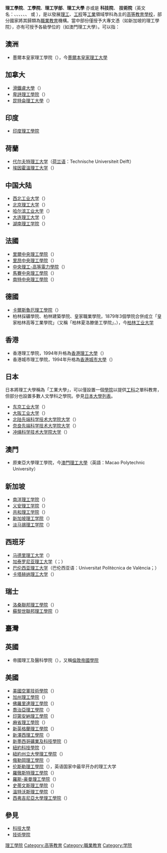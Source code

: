 {{Other uses|other=Institute of technology在[[臺灣|台灣]]之教育學制|技術學院}}
'''理工學院'''、'''工學院'''、'''理工学部'''、'''理工大學''' 亦或是 '''科技院'''、 '''技術院'''（英文名：{{lang|en|Institute of technology}}、{{lang|en|technological university}}、{{lang|en|technical university}}、{{lang|en|university of technology}}、{{lang|en|technological educational institute}}、{{lang|en|technical college}}、{{lang|en|polytechnic university}} 或 {{lang|en|polytechnic}}），是以發展[[理工|理工]]、[[工程學|工程]]等[[工業|工業]]領域學科為主的[[高等教育|高等教育]][[學校|學校]]，部分國家將其歸類為[[職業教育|職業教育]]機構。當中部份僅授予大專文憑（如新加坡的理工學院），亦有可授予各級學位的（如澳門理工大學）。可以指：

== 澳洲 ==
* 墨爾本皇家理工學院（{{lang-en|Royal Melbourne Institute of Technology}}），今[[墨爾本皇家理工大學|墨爾本皇家理工大學]]

== 加拿大 ==
* [[滑鐵盧大學|滑鐵盧大學]]（{{lang-en|University of Waterloo}}）
* [[卑詩理工學院|卑詩理工學院]]（{{lang-en|British Columbia Institute of Technology}}）
* [[昆特侖理工大學|昆特侖理工大學]]（{{lang-en| Kwantlen Polytechnic University}}）

== 印度 ==
* [[印度理工學院|印度理工學院]]
== 荷蘭 ==
* [[代尔夫特理工大学|代尔夫特理工大学]]（[[Dutch_language|荷兰语]]：Technische Universiteit Delft）
* [[埃因霍溫理工大学|埃因霍溫理工大学]]（{{lang-nl|Technische Universiteit Eindhoven}}）

== 中国大陆 ==
* [[西北工业大学|西北工业大学]]（{{lang-en|Northwestern Polytechnical University}}）
* [[北京理工大学|北京理工大学]]（{{lang-en|Beijing Institute of Technology}}）
* [[哈尔滨工业大学|哈尔滨工业大学]]（{{lang-en|Harbin Institute of Technology}}）
* [[大连理工大学|大连理工大学]]（{{lang-en|Dalian University of Technology}}）
* [[湖南理工学院|湖南理工学院]]（{{lang-en|Hunan Institute of Science and Technology}}）

== 法國 ==
* [[里爾中央理工學院|里爾中央理工學院]]（{{lang-fr|École centrale de Lille}}）
* [[里昂中央理工學院|里昂中央理工學院]]（{{lang-fr|École centrale de Lyon}}）
* [[中央理工-高等電力學院|中央理工-高等電力學院]]（{{lang-fr|CentraleSupélec}}）
* [[馬賽中央理工學院|馬賽中央理工學院]]（{{lang-fr|École centrale de Marseille}}）
* [[南特中央理工學院|南特中央理工學院]]（{{lang-fr|École centrale de Nantes}}）

== 德國 ==
* [[卡爾斯魯厄理工學院|卡爾斯魯厄理工學院]]（{{lang-de|Karlsruher Institut für Technologie}}）
* 柏林採礦學院、柏林建築學院、皇家職業學院，1879年3個學院合併成立「皇家柏林高等工業學院」（又稱「柏林夏洛滕堡工學院」，{{lang|de|Technische Universität}}），今[[柏林工业大学|柏林工业大学]]

==香港==
* 香港理工學院，1994年升格為[[香港理工大學|香港理工大學]]（{{lang-en|The Hong Kong Polytechnic University}}）
* 香港城市理工學院，1994年升格為[[香港城市大學|香港城市大學]]（{{lang-en|City University of Hong Kong}}）

== 日本 ==
日本將理工大學稱為「工業大學」，可以僅設置一個[[學院|學院]]以提供[[工科|工科]]之單科教育，但部分也設置多數人文學科之學院。參見[[日本大學列表|日本大學列表]]。
* [[东京工业大学|东京工业大学]]（{{lang-en|Tokyo Institute of Technology}}）
* [[大阪工业大学|大阪工业大学]]（{{lang-en|Osaka Institute of Technology}}）
* [[北陆先端科学技术大学院大学|北陆先端科学技术大学院大学]]（{{lang-en|Japan Advanced Institute of Science and Technology}}）
* [[奈良先端科学技术大学院大学|奈良先端科学技术大学院大学]]（{{lang-en|Nara Institute of Science and Technology}}）
* [[冲绳科学技术大学院大学|冲绳科学技术大学院大学]]（{{lang-en|Okinawa Institute of Science and Technology (OIST) Graduate University}}）

==澳門==
* 原東亞大學理工學院，今[[澳門理工大學|澳門理工大學]]（英語：Macao Polytechnic University）

== 新加坡 ==
* [[南洋理工學院|南洋理工学院]]（{{lang-en|Nanyang Polytechnic}}）
* [[义安理工学院|义安理工学院]]（{{lang-en|Ngee Ann Polytechnic}}）
* [[共和理工学院|共和理工学院]]（{{lang-en|Republic Polytechnic}}）
* [[新加坡理工学院|新加坡理工学院]]（{{lang-en|Singapore Polytechnic}}）
* [[淡马锡理工学院|淡马锡理工学院]]（{{lang-en|Temasek Polytechnic}}）

== 西班牙 ==

* [[马德里理工大学|马德里理工大学]]（{{Lang-es|Universidad Politécnica de Madrid}}）
* [[加泰罗尼亚理工大学|加泰罗尼亚理工大学]]（{{Lang-ca|Universitat Politècnica de Catalunya}}；{{Lang-es|Universidad Politécnica de Cataluña}}）
* [[瓦倫西亞理工大學|巴伦西亚理工大学]]（巴伦西亚语：Universitat Politècnica de València；{{Lang-es|Universidad Politécnica de Valencia}}）
* [[卡塔赫纳理工大学|卡塔赫纳理工大学]]（{{Lang-es|Universidad Politécnica de Cartagena}}）

== 瑞士 ==
* [[洛桑联邦理工学院|洛桑聯邦理工學院]]（{{lang-fr|École polytechnique fédérale de Lausanne}}）
* [[苏黎世联邦理工学院|蘇黎世聯邦理工學院]]（{{lang-de|Eidgenössische Technische Hochschule Zürich}}）

== 臺灣 ==
{{Main|技術學院}}

== 英國 ==
* 帝國理工及醫科學院（{{lang-en|The Imperial College of Science, Technology and Medicine}}），又稱[[倫敦帝國學院|倫敦帝國學院]]

== 美國 ==
* [[美國空軍技術學院|美國空軍技術學院]]（{{lang-en|Air Force Institute of Technology}}）
* [[加州理工學院|加州理工學院]]（{{lang-en|California Institute of Technology}}）
* [[佛羅里達理工學院|佛羅里達理工學院]]（{{lang-en|Florida Institute of Technology}}）
* [[喬治亞理工學院|喬治亞理工學院]]（{{lang-en|Georgia Institute of Technology}}）
* [[印第安納理工學院|印第安納理工學院]]（{{lang-en|Indiana Institute of Technology}}）
* [[麻省理工學院|麻省理工學院]]（{{lang-en|Massachusetts Institute of Technology}}）
* [[新英格蘭理工學院|新英格蘭理工學院]]（{{lang-en|New England Institute of Technology}}）
* [[新澤西理工學院|新澤西理工學院]]（{{lang-en|New Jersey Institute of Technology}}）
* [[新墨西哥礦業及科技學院|新墨西哥礦業及科技學院]]（{{lang-en|New Mexico Institute of Mining and Technology}}）
* [[紐約科技學院|紐約科技學院]]（{{lang-en|New York Institute of Technology}}）
* [[紐約州立大學理工學院|紐約州立大學理工學院]]（{{lang-en|State University of New York Polytechnic Institute}}）
* [[俄勒岡理工學院|俄勒岡理工學院]]（{{lang-en|Oregon Institute of Technology}}）
* [[伦斯勒理工學院|伦斯勒理工學院]]（{{lang-en|Rensselaer Polytechnic Institute}}），英语国家中最早开办的理工大学
* [[羅徹斯特理工學院|羅徹斯特理工學院]]（{{lang-en|Rochester Institute of Technology}}）
* [[羅斯-豪曼理工學院|羅斯-豪曼理工學院]]（{{lang-en|Rose–Hulman Institute of Technology}}）
* [[史蒂文斯理工學院|史蒂文斯理工學院]]（{{lang-en|Stevens Institute of Technology}}）
* [[溫特沃斯理工學院|溫特沃斯理工學院]]（{{lang-en|Wentworth Institute of Technology}}）
* [[西弗吉尼亞大學理工學院|西弗吉尼亞大學理工學院]]（{{lang-en|West Virginia University Institute of Technology}}）

==參見==
* [[科技大學|科技大學]]
* [[技術學院|技術學院]]

{{消歧義|CAT=四字教育機構消歧義}}

{{Authority control}}
[[Category:理工學院|]]
[[Category:高等教育|Category:高等教育]]
[[Category:職業教育|Category:職業教育]]
[[Category:学院|Category:学院]]